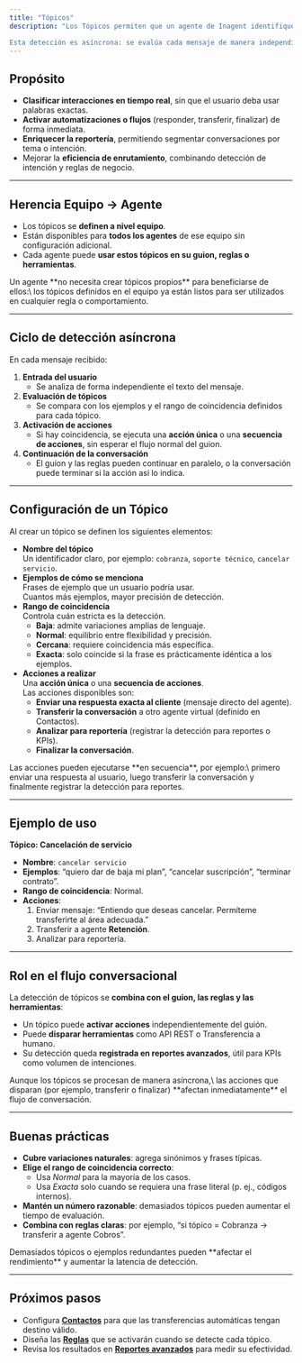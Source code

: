 ```yaml
---
title: "Tópicos"
description: "Los Tópicos permiten que un agente de Inagent identifique automáticamente el tema o intención principal de cada mensaje de usuario.

Esta detección es asíncrona: se evalúa cada mensaje de manera independiente, sin depender del punto actual del guion. Cuando un tópico se detecta, puede ejecutar una o varias acciones definidas."
---
```


## Propósito

- **Clasificar interacciones en tiempo real**, sin que el usuario deba usar palabras exactas.
- **Activar automatizaciones o flujos** (responder, transferir, finalizar) de forma inmediata.
- **Enriquecer la reportería**, permitiendo segmentar conversaciones por tema o intención.
- Mejorar la **eficiencia de enrutamiento**, combinando detección de intención y reglas de negocio.

---

## Herencia Equipo → Agente

- Los tópicos se **definen a nivel equipo**.
- Están disponibles para **todos los agentes** de ese equipo sin configuración adicional.
- Cada agente puede **usar estos tópicos en su guion, reglas o herramientas**.

<info>
  Un agente **no necesita crear tópicos propios** para beneficiarse de ellos:\
  los tópicos definidos en el equipo ya están listos para ser utilizados en cualquier regla o comportamiento.
</info>

---

## Ciclo de detección asíncrona

En cada mensaje recibido:

1. **Entrada del usuario**
   - Se analiza de forma independiente el texto del mensaje.
2. **Evaluación de tópicos**
   - Se compara con los ejemplos y el rango de coincidencia definidos para cada tópico.
3. **Activación de acciones**
   - Si hay coincidencia, se ejecuta una **acción única** o una **secuencia de acciones**, sin esperar el flujo normal del guion.
4. **Continuación de la conversación**
   - El guion y las reglas pueden continuar en paralelo, o la conversación puede terminar si la acción así lo indica.

---

## Configuración de un Tópico

Al crear un tópico se definen los siguientes elementos:

- **Nombre del tópico**\
  Un identificador claro, por ejemplo: `cobranza`, `soporte técnico`, `cancelar servicio`.
- **Ejemplos de cómo se menciona**\
  Frases de ejemplo que un usuario podría usar.\
  Cuantos más ejemplos, mayor precisión de detección.
- **Rango de coincidencia**\
  Controla cuán estricta es la detección.
  - **Baja**: admite variaciones amplias de lenguaje.
  - **Normal**: equilibrio entre flexibilidad y precisión.
  - **Cercana**: requiere coincidencia más específica.
  - **Exacta**: solo coincide si la frase es prácticamente idéntica a los ejemplos.
- **Acciones a realizar**\
  Una **acción única** o una **secuencia de acciones**.\
  Las acciones disponibles son:
  - **Enviar una respuesta exacta al cliente** (mensaje directo del agente).
  - **Transferir la conversación** a otro agente virtual (definido en Contactos).
  - **Analizar para reportería** (registrar la detección para reportes o KPIs).
  - **Finalizar la conversación**.

<tip>
  Las acciones pueden ejecutarse **en secuencia**, por ejemplo:\
  primero enviar una respuesta al usuario, luego transferir la conversación y finalmente registrar la detección para reportes.
</tip>

---

## Ejemplo de uso

**Tópico: Cancelación de servicio**

- **Nombre**: `cancelar servicio`
- **Ejemplos**: “quiero dar de baja mi plan”, “cancelar suscripción”, “terminar contrato”.
- **Rango de coincidencia**: Normal.
- **Acciones**:
  1. Enviar mensaje: “Entiendo que deseas cancelar. Permíteme transferirte al área adecuada.”
  2. Transferir a agente **Retención**.
  3. Analizar para reportería.

---

## Rol en el flujo conversacional

La detección de tópicos se **combina con el guion, las reglas y las herramientas**:

- Un tópico puede **activar acciones** independientemente del guión.
- Puede **disparar herramientas** como API REST o Transferencia a humano.
- Su detección queda **registrada en reportes avanzados**, útil para KPIs como volumen de intenciones.

<info>
  Aunque los tópicos se procesan de manera asíncrona,\
  las acciones que disparan (por ejemplo, transferir o finalizar) **afectan inmediatamente** el flujo de conversación.
</info>

---

## Buenas prácticas

- **Cubre variaciones naturales**: agrega sinónimos y frases típicas.
- **Elige el rango de coincidencia correcto**:
  - Usa _Normal_ para la mayoría de los casos.
  - Usa _Exacta_ solo cuando se requiera una frase literal (p. ej., códigos internos).
- **Mantén un número razonable**: demasiados tópicos pueden aumentar el tiempo de evaluación.
- **Combina con reglas claras**: por ejemplo, “si tópico = Cobranza → transferir a agente Cobros”.

<warning>
  Demasiados tópicos o ejemplos redundantes pueden **afectar el rendimiento** y aumentar la latencia de detección.
</warning>

---

## Próximos pasos

- Configura [**Contactos**](../contacts) para que las transferencias automáticas tengan destino válido.
- Diseña las [**Reglas**](../agents/behavior) que se activarán cuando se detecte cada tópico.
- Revisa los resultados en [**Reportes avanzados**](../reporting/advanced-reports-kpis) para medir su efectividad.
